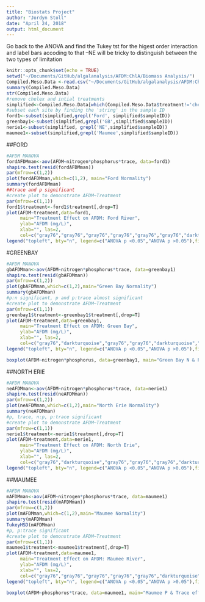 ```yaml
---
title: "Biostats Project"
author: "Jordyn Stoll"
date: "April 24, 2018"
output: html_document
---
```

Go back to the ANOVA and find the Tukey tst for the higest order interaction and label bars accoding to that
--NE will be tricky to distinguish between the two types of limitation
```r
knitr::opts_chunk$set(echo = TRUE)
setwd("~/Documents/GitHub/algalanalysis/AFDM:ChlA/Biomass Analysis/")
Compiled.Meso.Data <-read.csv("~/Documents/GitHub/algalanalysis/AFDM:ChlA/Compiled Meso Data.csv")
summary(Compiled.Meso.Data)
str(Compiled.Meso.Data)
#remove chelex and intial treatments
simplified<-Compiled.Meso.Data[which(Compiled.Meso.Data$treatment!='chelex'& Compiled.Meso.Data$treatment!='initial'),]
#subset each site by finding the 'string' in the sample ID
ford1<-subset(simplified,grepl('Ford', simplified$sampleID))
greenbay1<-subset(simplified,grepl('GB',simplified$sampleID))
nerie1<-subset(simplified, grepl('NE',simplified$sampleID))
maumee1<-subset(simplified,grepl('Maumee',simplified$sampleID))
```
##FORD
```r
#AFDM MANOVA
fordAFDMman<-aov(AFDM~nitrogen*phosphorus*trace, data=ford1)
shapiro.test(resid(fordAFDMman))
par(mfrow=c(1,2))
plot(fordAFDMman,which=c(1,2), main="Ford Normality")
summary(fordAFDMman)
##trace and p significant
#create plot to demonstrate AFDM~Treatment
par(mfrow=c(1,1))
ford1$treatment<-ford1$treatment[,drop=T]
plot(AFDM~treatment,data=ford1,
     main="Treatment Effect on AFDM: Ford River",
     ylab="AFDM (mg/L)",
     xlab="", las=2,
     col=c("gray76","gray76","gray76","gray76","gray76","gray76","darkturquoise","darkturquoise"))
legend("topleft", bty="n", legend=c("ANOVA p <0.05","ANOVA p >0.05"),fill=c("darkturquoise","gray76"), cex=0.8)
```
#GREENBAY
```r
#AFDM MANOVA
gbAFDMman<-aov(AFDM~nitrogen*phosphorus*trace, data=greenbay1)
shapiro.test(resid(gbAFDMman))
par(mfrow=c(1,2))
plot(gbAFDMman,which=c(1,2),main="Green Bay Normality")
summary(gbAFDMman)
#p:n significant, p and p:trace almost significant 
#create plot to demonstrate AFDM~Treatment
par(mfrow=c(1,1))
greenbay1$treatment<-greenbay1$treatment[,drop=T]
plot(AFDM~treatment,data=greenbay1,
     main="Treatment Effect on AFDM: Green Bay",
     ylab="AFDM (mg/L)",
     xlab="", las=2,
     col=c("gray76","darkturquoise","gray76","gray76","darkturquoise","gray76","gray76","gray76"))
legend("topleft", bty="n", legend=c("ANOVA p <0.05","ANOVA p >0.05"),fill=c("darkturquoise","gray76"), cex=0.8)

boxplot(AFDM~nitrogen*phosphorus, data=greenbay1, main="Green Bay N & P effect on AFDM", xlab="Treatment Nitrogen*Phosphorus",ylab="AFDM mg/L")
```
##NORTH ERIE
```r
#AFDM MANOVA
neAFDMman<-aov(AFDM~nitrogen*phosphorus*trace, data=nerie1)
shapiro.test(resid(neAFDMman))
par(mfrow=c(1,2))
plot(neAFDMman,which=c(1,2),main="North Erie Normality")
summary(neAFDMman)
#p, trace, n:p, p:trace significant 
#create plot to demonstrate AFDM~Treatment
par(mfrow=c(1,1))
nerie1$treatment<-nerie1$treatment[,drop=T]
plot(AFDM~treatment,data=nerie1,
     main="Treatment Effect on AFDM: North Erie",
     ylab="AFDM (mg/L)",
     xlab="", las=2,
     col=c("gray76","darkturquoise","gray76","gray76","gray76","darkturquoise","darkturquoise","darkturquoise"))
legend("topleft", bty="n", legend=c("ANOVA p <0.05","ANOVA p >0.05"),fill=c("darkturquoise","gray76"), cex=0.8)
```
##MAUMEE
```r
#AFDM MANOVA
mAFDMman<-aov(AFDM~nitrogen*phosphorus*trace, data=maumee1)
shapiro.test(resid(mAFDMman))
par(mfrow=c(1,2))
plot(mAFDMman,which=c(1,2),main="Maumee Normality")
summary(mAFDMman)
TukeyHSD(mAFDMman)
#p, p:trace significant
#create plot to demonstrate AFDM~Treatment
par(mfrow=c(1,1))
maumee1$treatment<-maumee1$treatment[,drop=T]
plot(AFDM~treatment,data=maumee1,
     main="Treatment Effect on AFDM: Maumee River",
     ylab="AFDM (mg/L)",
     xlab="", las=2,
     col=c("gray76","gray76","gray76","gray76","gray76","darkturquoise","darkturquoise","gray76"))
legend("topleft", bty="n", legend=c("ANOVA p <0.05","ANOVA p >0.05"),fill=c("darkturquoise","gray76"), cex=0.8)

boxplot(AFDM~phosphorus*trace, data=maumee1, main="Maumee P & Trace effect on AFDM", ylab="AFDM (mg/L)", xlab="Treatment Phosphorus*Trace metals")

```

